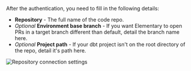 After the authentication, you need to fill in the following details:
- **Repository** - The full name of the code repo.
- _Optional_ **Environment base branch** - If you want Elementary to open PRs in a target branch different than default, detail the branch name here.
- _Optional_ **Project path** - If your dbt project isn't on the root directory of the repo, detail it's path here.

<Frame caption="Github connection to Elementary">
  <img
    src="https://res.cloudinary.com/diuctyblm/image/upload/v1725360266/code-repo-details_um4cec.png"
    alt="Repository connection settings"
  />
</Frame>